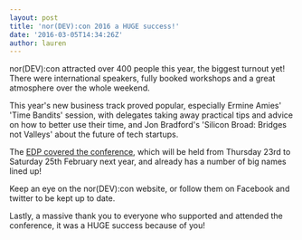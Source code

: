 ```yaml
---
layout: post
title: 'nor(DEV):con 2016 a HUGE success!'
date: '2016-03-05T14:34:26Z'
author: lauren
---
```


nor(DEV):con attracted over 400 people this year, the biggest turnout yet! There were international speakers, fully booked workshops and a great atmosphere over the whole weekend.

This year's new business track proved popular, especially Ermine Amies' 'Time Bandits' session, with delegates taking away practical tips and advice on how to better use their time, and Jon Bradford's 'Silicon Broad: Bridges not Valleys' about the future of tech startups.

The [EDP covered the conference](http://www.edp24.co.uk/business/hundreds_of_tech_leaders_gather_for_norfolk_developers_annual_summit_1_4434428), which will be held from Thursday 23rd to Saturday 25th February next year, and already has a number of big names lined up!

Keep an eye on the nor(DEV):con website, or follow them on Facebook and twitter to be kept up to date.

Lastly, a massive thank you to everyone who supported and attended the conference, it was a HUGE success because of you!